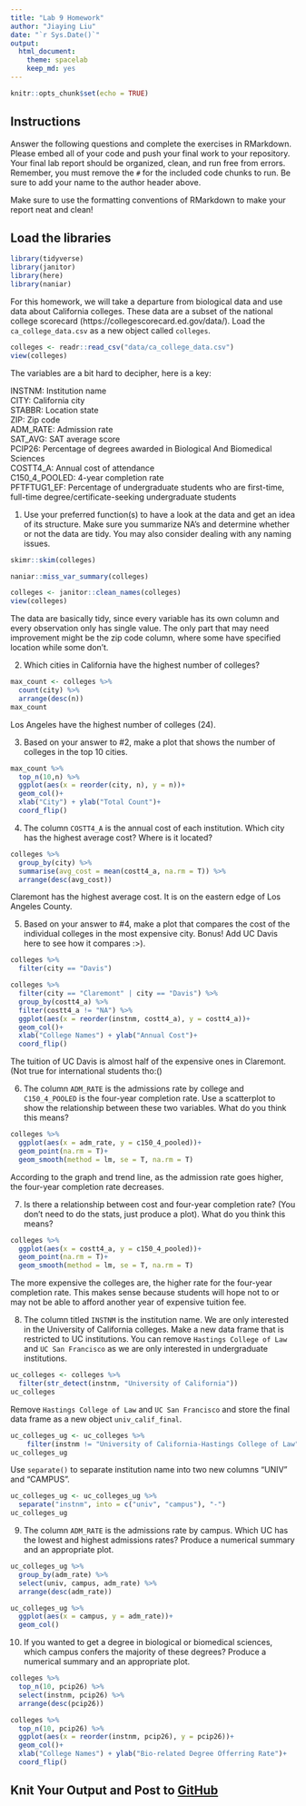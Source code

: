 ```yaml
---
title: "Lab 9 Homework"
author: "Jiaying Liu"
date: "`r Sys.Date()`"
output:
  html_document: 
    theme: spacelab
    keep_md: yes
---
```


```r
knitr::opts_chunk$set(echo = TRUE)
```

## Instructions
Answer the following questions and complete the exercises in RMarkdown. Please embed all of your code and push your final work to your repository. Your final lab report should be organized, clean, and run free from errors. Remember, you must remove the `#` for the included code chunks to run. Be sure to add your name to the author header above.  

Make sure to use the formatting conventions of RMarkdown to make your report neat and clean!  

## Load the libraries
```r
library(tidyverse)
library(janitor)
library(here)
library(naniar)
``` 

For this homework, we will take a departure from biological data and use data about California colleges. These data are a subset of the national college scorecard (https://collegescorecard.ed.gov/data/). Load the `ca_college_data.csv` as a new object called `colleges`.
```r
colleges <- readr::read_csv("data/ca_college_data.csv")
view(colleges)
```

The variables are a bit hard to decipher, here is a key:  

INSTNM: Institution name  
CITY: California city  
STABBR: Location state  
ZIP: Zip code  
ADM_RATE: Admission rate  
SAT_AVG: SAT average score  
PCIP26: Percentage of degrees awarded in Biological And Biomedical Sciences  
COSTT4_A: Annual cost of attendance  
C150_4_POOLED: 4-year completion rate  
PFTFTUG1_EF: Percentage of undergraduate students who are first-time, full-time degree/certificate-seeking undergraduate students  

1. Use your preferred function(s) to have a look at the data and get an idea of its structure. Make sure you summarize NA's and determine whether or not the data are tidy. You may also consider dealing with any naming issues.
```r
skimr::skim(colleges)
```

```r
naniar::miss_var_summary(colleges)
```

```r
colleges <- janitor::clean_names(colleges)
view(colleges)
```
The data are basically tidy, since every variable has its own column and every observation only has single value. The only part that may need improvement might be the zip code column, where some have specified location while some don't.

2. Which cities in California have the highest number of colleges?
```r
max_count <- colleges %>%
  count(city) %>%
  arrange(desc(n))
max_count
```
Los Angeles have the highest number of colleges (24).

3. Based on your answer to #2, make a plot that shows the number of colleges in the top 10 cities.
```r
max_count %>%
  top_n(10,n) %>%
  ggplot(aes(x = reorder(city, n), y = n))+
  geom_col()+
  xlab("City") + ylab("Total Count")+
  coord_flip()
```

4. The column `COSTT4_A` is the annual cost of each institution. Which city has the highest average cost? Where is it located?
```r
colleges %>%
  group_by(city) %>%
  summarise(avg_cost = mean(costt4_a, na.rm = T)) %>%
  arrange(desc(avg_cost))
```
Claremont has the highest average cost. It is on the eastern edge of Los Angeles County.

5. Based on your answer to #4, make a plot that compares the cost of the individual colleges in the most expensive city. Bonus! Add UC Davis here to see how it compares :>).
```r
colleges %>%
  filter(city == "Davis")
```
```r
colleges %>%
  filter(city == "Claremont" | city == "Davis") %>%
  group_by(costt4_a) %>%
  filter(costt4_a != "NA") %>%
  ggplot(aes(x = reorder(instnm, costt4_a), y = costt4_a))+
  geom_col()+
  xlab("College Names") + ylab("Annual Cost")+
  coord_flip()
```
The tuition of UC Davis is almost half of the expensive ones in Claremont.(Not true for international students tho:()

6. The column `ADM_RATE` is the admissions rate by college and `C150_4_POOLED` is the four-year completion rate. Use a scatterplot to show the relationship between these two variables. What do you think this means?
```r
colleges %>%
  ggplot(aes(x = adm_rate, y = c150_4_pooled))+
  geom_point(na.rm = T)+
  geom_smooth(method = lm, se = T, na.rm = T)
```
According to the graph and trend line, as the admission rate goes higher, the four-year completion rate decreases.

7. Is there a relationship between cost and four-year completion rate? (You don't need to do the stats, just produce a plot). What do you think this means?
```r
colleges %>%
  ggplot(aes(x = costt4_a, y = c150_4_pooled))+
  geom_point(na.rm = T)+
  geom_smooth(method = lm, se = T, na.rm = T)
```
The more expensive the colleges are, the higher rate for the four-year completion rate. This makes sense because students will hope not to or may not be able to afford another year of expensive tuition fee.

8. The column titled `INSTNM` is the institution name. We are only interested in the University of California colleges. Make a new data frame that is restricted to UC institutions. You can remove `Hastings College of Law` and `UC San Francisco` as we are only interested in undergraduate institutions.
```r
uc_colleges <- colleges %>%
  filter(str_detect(instnm, "University of California"))
uc_colleges
```


Remove `Hastings College of Law` and `UC San Francisco` and store the final data frame as a new object `univ_calif_final`.
```r
uc_colleges_ug <- uc_colleges %>%
    filter(instnm != "University of California-Hastings College of Law" & instnm != "University of California-San Francisco")
uc_colleges_ug
```

Use `separate()` to separate institution name into two new columns "UNIV" and "CAMPUS".
```r
uc_colleges_ug <- uc_colleges_ug %>%
  separate("instnm", into = c("univ", "campus"), "-")
uc_colleges_ug
```

9. The column `ADM_RATE` is the admissions rate by campus. Which UC has the lowest and highest admissions rates? Produce a numerical summary and an appropriate plot.
```r
uc_colleges_ug %>%
  group_by(adm_rate) %>%
  select(univ, campus, adm_rate) %>%
  arrange(desc(adm_rate))
```

```r
uc_colleges_ug %>%
  ggplot(aes(x = campus, y = adm_rate))+
  geom_col()
```

10. If you wanted to get a degree in biological or biomedical sciences, which campus confers the majority of these degrees? Produce a numerical summary and an appropriate plot.
```r
colleges %>%
  top_n(10, pcip26) %>%
  select(instnm, pcip26) %>%
  arrange(desc(pcip26))
```

```r
colleges %>%
  top_n(10, pcip26) %>%
  ggplot(aes(x = reorder(instnm, pcip26), y = pcip26))+
  geom_col()+
  xlab("College Names") + ylab("Bio-related Degree Offerring Rate")+
  coord_flip()
```

## Knit Your Output and Post to [GitHub](https://github.com/FRS417-DataScienceBiologists)